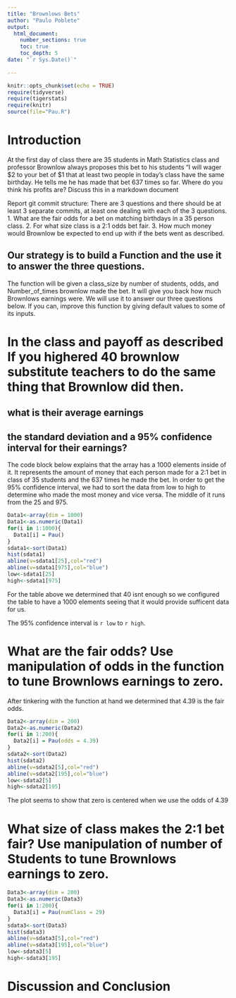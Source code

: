 ```yaml
---
title: "Brownlows Bets"
author: "Paulo Poblete"
output: 
  html_document:
    number_sections: true
    toc: true
    toc_depth: 5
date: "`r Sys.Date()`"    
    
---
```

```r
knitr::opts_chunk$set(echo = TRUE)
require(tidyverse)
require(tigerstats)
require(knitr)
source(file="Pau.R")
```


<!-- We recommend you use git branches -- create a separate branch for each major section i.e. Introduction, Methods, Results, Inferential Results, and Discussion and Conclusions - leave the YAML block untouched until the final merge where you put in your own name !-->

# Introduction

<!--In this section you explain what you are trying to show.  Where did the data come from?  What is the research or other question you are trying to answer?!-->

 At the first day of class there are 35 students in Math Statistics class and professor Brownlow always proposes this bet to his students "I will wager $2 to your bet of $1 that at least two people in today's class have  the same birthday.  He tells me he has made that bet 637 times so far. Where do you think his profits are? Discuss this in a markdown document
 
Report git commit structure:
There are 3 questions and there should be at least 3 separate commits, at least one dealing with each of the 3 questions.
1. What are the fair odds for a bet on matching birthdays in a 35 person class.
2. For what size class is a 2:1 odds bet fair.
3. How much money would Brownlow be expected to end up with if the bets went as described.

## Our strategy is to build a Function and the use it to answer the three questions. 

The function will be given a class_size by number of students, odds, and Number_of_times brownlow made the bet.  It will give you back how much Brownlows earnings were. We will use it to answer our three questions below. If you can, improve this function by giving default values to some of its inputs. 

# In the class and payoff as described  If you highered 40 brownlow substitute teachers to do the same thing that Brownlow did then.
## what is their average earnings
## the standard deviation and a 95% confidence interval for their earnings?
  
<!--Explain and display your method of coming up with a 95% confidence interval of  professor Brownlows winnings (or losings)--> 

The code block below explains that the array has a 1000 elements inside of it. It represents the amount of money that each person made for a 2:1 bet in class of 35 students and the 637 times he made the bet. In order to get the 95% confidence interval, we had to sort the data from low to high to determine who made the most money and vice versa. The middle of it runs from the 25 and 975. 

```r
Data1<-array(dim = 1000)
Data1<-as.numeric(Data1)
for(i in 1:1000){
  Data1[i] = Pau()
}
sdata1<-sort(Data1)
hist(sdata1)
abline(v=sdata1[25],col="red")
abline(v=sdata1[975],col="blue")
low<-sdata1[25]
high<-sdata1[975]
```

For the table above we determined that 40 isnt enough so we configured the table to have a 1000 elements seeing that it would provide sufficent data for us. 

The 95% confidence interval is `r low` to `r high`. 

# What are the fair odds? Use manipulation of odds in the function to tune Brownlows earnings to zero. 


<!--Decide on your methods:  In this section explain the approach you will take to attack the issue --- how will you decide on a likely estimate of professor Brownlow's earnings or losses after 637 bets. Also explain how you construct a 95% confidence interval about your estimate of his winnings !-->

After tinkering with the function at hand we determined that 4.39 is the fair odds. 

```r
Data2<-array(dim = 200)
Data2<-as.numeric(Data2)
for(i in 1:200){
  Data2[i] = Pau(odds = 4.39)
}
sdata2<-sort(Data2)
hist(sdata2)
abline(v=sdata2[5],col="red")
abline(v=sdata2[195],col="blue")
low<-sdata2[5]
high<-sdata2[195]
```

The plot seems to show that zero is centered when we use the odds of 4.39

# What size of class makes the 2:1 bet fair?  Use manipulation of number of Students to tune Brownlows earnings to zero.

<!--Explain and display the results of your method of coming up with the estimate of professor Brownlows betting profits!-->

```r
Data3<-array(dim = 200)
Data3<-as.numeric(Data3)
for(i in 1:200){
  Data3[i] = Pau(numClass = 29)
}
sdata3<-sort(Data3)
hist(sdata3)
abline(v=sdata3[5],col="red")
abline(v=sdata3[195],col="blue")
low<-sdata3[5]
high<-sdata3[195]
```



# Discussion and Conclusion

<!--Discussion and conclusion here.  If professor Brownlow is consistantly making or losing money how could he change his payout so that his profits center on zero?  Also discuss what size his class should be in order to have his current scheme balance at zero profit.!-->

